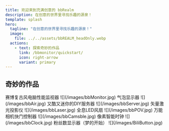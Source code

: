 ```yaml
---
title: 欢迎来到充满创意的 bbRealm
description: 在创意的世界里寻找乐趣的源泉！
template: splash
hero:
  tagline: "在创意的世界里寻找乐趣的源泉！"
  image:
    file: ../../assets/bbREALM_headOnly.webp
  actions:
    - text: 探索奇妙的作品
      link: /bbmonitor/quickstart/
      icon: right-arrow
      variant: primary
---
```



<div class="hero-bg">
	<div class="bg-logo"></div>
	<div class="bg-grad"></div>
	<div class="bg-grad-red"></div>
</div>

## 奇妙的作品

<CardGrid stagger>
	<Card title="bbMonitor" icon="seti:favicon">
		赛博复古风电脑性能监视器
		![](/images/bbMonitor.jpg)
	</Card>
	<Card title="bbAir" icon="seti:favicon">
		气泡显示器
		![](/images/bbAir.jpg)
	</Card>
	<Card title="bbServer" icon="seti:favicon">
		又酷又迷你的DIY服务器
		![](/images/bbServer.jpg)
	</Card>
	<Card title="bbLaser" icon="seti:favicon">
		矢量激光投影仪
		![](/images/bbLaser.jpg)
	</Card>
	<Card title="bbPOV" icon="seti:favicon">
		全息LED风扇
		![](/images/bbPOV.jpg)
	</Card>
	<Card title="bbCamsble" icon="seti:favicon">
		万能相机快门控制器
		![](/images/bbCamsble.jpg)
	</Card>
	<Card title="bbClock" icon="seti:favicon">
		像素智能时钟
		![](/images/bbClock.jpg)
	</Card>
	<Card title="BiliButton" icon="seti:favicon">
		粉丝数显示器（梦的开始）
		![](/images/BiliButton.jpg)
	</Card>
</CardGrid>
